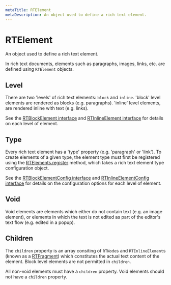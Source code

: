 ```yaml
---
metaTitle: RTElement
metaDescription: An object used to define a rich text element.
---
```


# RTElement

<Description>
  An object used to define a rich text element.
</Description>

In rich text documents, elements such as paragraphs, images, links, etc. are defined using `RTElement` objects.

## Level

There are two 'levels' of rich text elements: `block` and `inline`. 'block' level elements are rendered as blocks (e.g. paragraphs). 'inline' level elements, are rendered inline with text (e.g. links).

See the [RTBlockElement interface](rich-text-block-element) and [RTInlineElement interface](rich-text-inline-element) for details on each level of element.

## Type

Every rich text element has a 'type' property (e.g. 'paragraph' or 'link'). To create elements of a given type, the element type must first be registered using the [RTElements.register](/docs/extensions/api/rich-text-elements) method, which takes a rich text element type configuration object.

See the [RTBlockElementConfig interface](rich-text-block-element-config) and [RTInlineElementConfig interface](rich-text-inline-element-config) for details on the configuration options for each level of element.

## Void

Void elements are elements which either do not contain text (e.g. an image element), or elements in which the text is not edited as part of the editor's text flow (e.g. edited in a popup).

## Children

The `children` property is an array consiting of `RTNode`s and `RTInlineElement`s (known as a [RTFragment](/rich-text-fragment)) which constitutes the actual text content of the element. Block level elements are not permitted in `children`.

All non-void elements must have a `children` property. Void elements should not have a `children` property.
